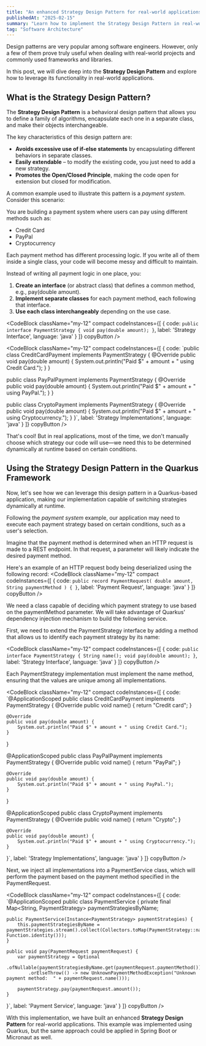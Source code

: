 ```yaml
---
title: "An enhanced Strategy Design Pattern for real-world applications"
publishedAt: "2025-02-15"
summary: "Learn how to implement the Strategy Design Pattern in real-world applications using Quarkus, with dynamic strategy selection at runtime."
tag: "Software Architecture"
---
```


Design patterns are very popular among software engineers. However, only a few of them prove truly useful when dealing with real-world projects and commonly used frameworks and libraries.

In this post, we will dive deep into the **Strategy Design Pattern** and explore how to leverage its functionality in real-world applications.

## What is the Strategy Design Pattern?
The **Strategy Design Pattern** is a behavioral design pattern that allows you to define a family of algorithms, encapsulate each one in a separate class, and make their objects interchangeable.

The key characteristics of this design pattern are:
- **Avoids excessive use of if-else statements** by encapsulating different behaviors in separate classes.
- **Easily extendable** – to modify the existing code, you just need to add a new strategy.
- **Promotes the Open/Closed Principle**, making the code open for extension but closed for modification.

A common example used to illustrate this pattern is a _payment system_. Consider this scenario:

You are building a payment system where users can pay using different methods such as:
-   Credit Card
-   PayPal
-   Cryptocurrency

Each payment method has different processing logic. If you write all of them inside a single class, your code will become messy and difficult to maintain.

Instead of writing all payment logic in one place, you:

1. **Create an interface** (or abstract class) that defines a common method, e.g., <InlineCode>pay(double amount)</InlineCode>.
2. **Implement separate classes** for each payment method, each following that interface.
3. **Use each class interchangeably** depending on the use case.

<CodeBlock className="my-12"
           compact
           codeInstances={[
               {
                   code: `public interface PaymentStrategy {
    void pay(double amount);
}`,
                   label: 'Strategy Interface',
                   language: 'java'
               }
           ]}
           copyButton
/>

<CodeBlock className="my-12"
           compact
           codeInstances={[
               {
                   code: `public class CreditCardPayment implements PaymentStrategy {
    @Override
    public void pay(double amount) {
        System.out.println("Paid $" + amount + " using Credit Card.");
    }
}

public class PayPalPayment implements PaymentStrategy {
    @Override
    public void pay(double amount) {
        System.out.println("Paid $" + amount + " using PayPal.");
    }
}

public class CryptoPayment implements PaymentStrategy {
    @Override
    public void pay(double amount) {
        System.out.println("Paid $" + amount + " using Cryptocurrency.");
    }
}`,
                   label: 'Strategy Implementations',
                   language: 'java'
               }
           ]}
           copyButton
/>

That's cool! But in real applications, most of the time, we don't manually choose which strategy our code will use—we need this to be determined dynamically at runtime based on certain conditions.

## Using the Strategy Design Pattern in the Quarkus Framework
Now, let's see how we can leverage this design pattern in a Quarkus-based application, making our implementation capable of switching strategies dynamically at runtime.

Following the _payment system_ example, our application may need to execute each payment strategy based on certain conditions, such as a user's selection.

Imagine that the payment method is determined when an HTTP request is made to a REST endpoint. In that request, a parameter will likely indicate the desired payment method.

Here's an example of an HTTP request body being deserialized using the following record:
<CodeBlock className="my-12"
           compact
           codeInstances={[
               {
                   code: `public record PaymentRequest(
    double amount,
    String paymentMethod
) {
}`,
                   label: 'Payment Request',
                   language: 'java'
               }
           ]}
           copyButton
/>

We need a class capable of deciding which payment strategy to use based on the <InlineCode>paymentMethod</InlineCode> parameter. We will take advantage of Quarkus' dependency injection mechanism to build the following service.

First, we need to extend the <InlineCode>PaymentStrategy</InlineCode> interface by adding a method that allows us to identify each payment strategy by its name:

<CodeBlock className="my-12"
           compact
           codeInstances={[
               {
                   code: `public interface PaymentStrategy {
    String name();
    void pay(double amount);
}`,
                   label: 'Strategy Interface',
                   language: 'java'
               }
           ]}
           copyButton
/>

Each <InlineCode>PaymentStrategy</InlineCode> implementation must implement the <InlineCode>name</InlineCode> method, ensuring that the values are unique among all implementations.

<CodeBlock className="my-12"
           compact
           codeInstances={[
               {
                   code: `@ApplicationScoped
public class CreditCardPayment implements PaymentStrategy {
    @Override
    public void name() {
        return "Credit card";
    }

    @Override
    public void pay(double amount) {
        System.out.println("Paid $" + amount + " using Credit Card.");
    }
}

@ApplicationScoped
public class PayPalPayment implements PaymentStrategy {
    @Override
    public void name() {
        return "PayPal";
    }

    @Override
    public void pay(double amount) {
        System.out.println("Paid $" + amount + " using PayPal.");
    }
}

@ApplicationScoped
public class CryptoPayment implements PaymentStrategy {
    @Override
    public void name() {
        return "Crypto";
    }

    @Override
    public void pay(double amount) {
        System.out.println("Paid $" + amount + " using Cryptocurrency.");
    }
}`,
                   label: 'Strategy Implementations',
                   language: 'java'
               }
           ]}
           copyButton
/>

Next, we inject all implementations into a <InlineCode>PaymentService</InlineCode> class, which will perform the payment based on the payment method specified in the <InlineCode>PaymentRequest</InlineCode>.

<CodeBlock className="my-12"
           compact
           codeInstances={[
               {
                   code: `@ApplicationScoped
public class PaymentService {
    private final Map<String, PaymentStrategy> paymentStrategiesByName;

    public PaymentService(Instance<PaymentStrategy> paymentStrategies) {
        this.paymentStrategiesByName = paymentStrategies.stream().collect(Collectors.toMap(PaymentStrategy::name, Function.identity()));
    }

    public void pay(PaymentRequest paymentRequest) {
        var paymentStrategy = Optional
            .ofNullable(paymentStrategiesByName.get(paymentRequest.paymentMethod()))
            .orElseThrow(() -> new UnknownPaymentMethodException("Unknown payment method:  " + paymentRequest.name()));

        paymentStrategy.pay(paymentRequest.amount());
    }
}`,
                   label: 'Payment Service',
                   language: 'java'
               }
           ]}
           copyButton
/>

With this implementation, we have built an enhanced **Strategy Design Pattern** for real-world applications. This example was implemented using Quarkus, but the same approach could be applied in Spring Boot or Micronaut as well.